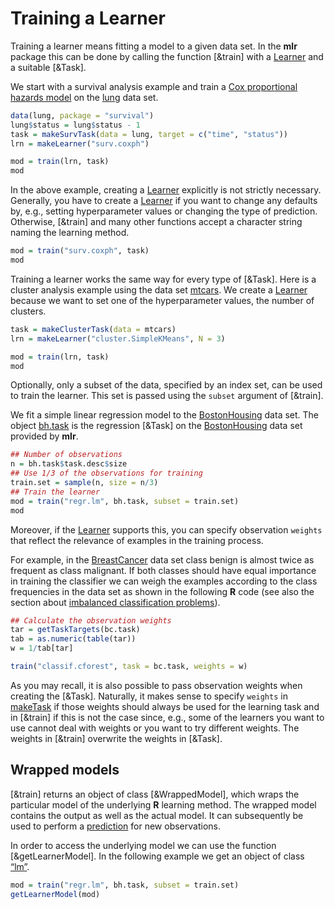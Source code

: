 # Training a Learner

Training a learner means fitting a model to a given data set.
In the **mlr** package this can be done by calling the function [&train]
with a [Learner](&makeLearner) and a suitable [&Task].

We start with a survival analysis example and train a
[Cox proportional hazards model](&survival::coxph)
on the [lung](&survival::lung) data set.

```r
data(lung, package = "survival")
lung$status = lung$status - 1
task = makeSurvTask(data = lung, target = c("time", "status"))
lrn = makeLearner("surv.coxph")

mod = train(lrn, task)
mod
```

In the above example, creating a [Learner](&makeLearner) explicitly is not strictly necessary.
Generally, you have to create a [Learner](&makeLearner) if you want to change any defaults
by, e.g., setting hyperparameter values or changing the type of prediction.
Otherwise, [&train] and many other functions accept a character string naming the learning
method.

```r
mod = train("surv.coxph", task)
mod
```

Training a learner works the same way for every type of [&Task].
Here is a cluster analysis example using the data set [mtcars](&dataset::mtcars).
We create a [Learner](&makeLearner) because we want to set one of the hyperparameter values, the number of clusters.

```r
task = makeClusterTask(data = mtcars)
lrn = makeLearner("cluster.SimpleKMeans", N = 3)

mod = train(lrn, task)
mod
```

Optionally, only a subset of the data, specified by an index set, can be used to
train the learner. This set is passed using the ``subset`` argument of [&train].

We fit a simple linear regression model to the [BostonHousing](&mlbench::BostonHousing) data set.
The object [bh.task](&mlr.bh) is the regression [&Task] on the [BostonHousing](&mlbench::BostonHousing)
data set provided by **mlr**.

```r
## Number of observations
n = bh.task$task.desc$size
## Use 1/3 of the observations for training 
train.set = sample(n, size = n/3)
## Train the learner
mod = train("regr.lm", bh.task, subset = train.set)
mod
```

Moreover, if the [Learner](&makeLearner) supports this, you can specify observation ``weights``
that reflect the relevance of examples in the training process.

For example, in the [BreastCancer](&mlbench::BreastCancer) data set class benign is almost
twice as frequent as class malignant.
If both classes should have equal importance in training the classifier we can weigh the
examples according to the class frequencies in the data set as shown in the following
**R** code (see also the section about [imbalanced classification problems](over_and_undersampling.md)).

```r
## Calculate the observation weights
tar = getTaskTargets(bc.task)
tab = as.numeric(table(tar))
w = 1/tab[tar]

train("classif.cforest", task = bc.task, weights = w)
```

As you may recall, it is also possible to pass observation weights when creating the 
[&Task].
Naturally, it makes sense to specify ``weights`` in [make<type>Task](&Task) if those weights
should always be used for the learning task and in [&train] if this is not the case since, e.g.,
some of the learners you want to use cannot deal with weights or you want to try different weights.
The weights in [&train] overwrite the weights in [&Task].


## Wrapped models

[&train] returns an object of class [&WrappedModel], which wraps the
particular model of the underlying **R** learning method. The wrapped model contains the output as well as the actual model.
It can subsequently be used to perform a [prediction](&predict.WrappedModel) for new observations.


In order to access the underlying model we can use the function [&getLearnerModel].
In the following example we get an object of class ["lm"](&stats::lm).

```r
mod = train("regr.lm", bh.task, subset = train.set)
getLearnerModel(mod)
```
